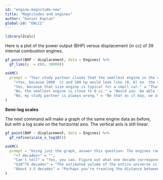 ```yaml
---
id: "engine-magnitude-new"
title: "Magnitudes and engines"
author: "Daniel Kaplan"
global-id: "EWLCI"
---
```


```r
library(Zcalc)
```


Here is a plot of the power output (BHP) versus displacement (in cc) of 39 internal combustion engines.

::: {.scaffolding  data-latex=""}
```r
gf_point(BHP ~ displacement, data = Engines) %>%
  gf_lims(y  = c(0, 30000))
```
:::

```r
askMC(
  prompt = "Your study partner claims that the smallest engine in the data has a displacement of 2000 cc (that is, 2.0 liters) and 100 horsepower. Based only on the graph, is this claim plausible?",
    "+Yes, because 2000  cc and 100 hp would look like (0, 0) on  the scale of this graph.+" = "",
    "Yes, because that size engine is typical for a small car." = "That may be, but certainly you've encountered lawn  mower engines that are much smaller.",
    "No, the smallest engine is close to 0 cc." = "Would you  be able to distinguish visually an engine of 1 cc from an engine of 1000cc on this graph? Both these values would lie on the same horizontal pixel in the graph.",
    "No, my study partner is always wrong." = "Be that as it may, we are looking for a principled answer, not an *ad hominem* one."
)
```

**Semi-log scales**

The next command will make a graph of the same engine data as before, but with a log scale on the horizontal axis. The vertical axis is still linear. 

```r
gf_point(BHP ~ displacement, data = Engines) %>%
  gf_refine(scale_x_log10())
```

```r
askMC(
  prompt = "Using just the graph, answer this question: The engines range over how many decades of displacement? (Remember, a decade is a factor of 10.)",
    "+7 decades+" = "",
    "Can't tell" = "Yes, you can. Figure out what one decade corresponds to in terms of distance on  the log axes.",
    "$10^7$ decades" = "The estimated volume of the entire universe is about $4 \\times 10^{86}$ cc. The volume of a neutron is about $6 \\times 10^{-81}$ cc. The range between a neutron and the universe is therefore about $86  - -81 = 167$ decades. Do you think it likely that there is an internal combustion engine smaller than a neutron or larger than the universe?",
    "About 3.5 decades" = "Perhaps you're treating the distance between axis labels as one decade. Look carefully and you see that it is  a factor of 100, that is, two decades."
)
```

